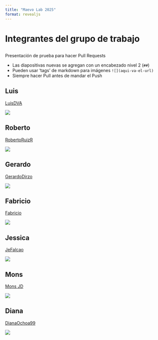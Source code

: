```yaml
---
title: "Maevo Lab 2025"
format: revealjs
---
```


# Integrantes del grupo de trabajo

## 

Presentación de prueba para hacer Pull Requests

-   Las diapositivas nuevas se agregan con un encabezado nivel 2 (`##`)
-   Pueden usar 'tags' de markdown para imágenes `![](aqui-va-el-url)`
-   Siempre hacer Pull antes de mandar el Push

## Luis

[LuisDVA](https://github.com/luisDVA)

![](https://www.logan.qld.gov.au/logan/images/greaterglidernew.png)


## Roberto

[RobertoRuizR](https://github.com/RobertoRuizR)

![](https://upload.wikimedia.org/wikipedia/commons/1/13/Molossus_currentium.jpg)

## Gerardo

[GerardoDirzo](https://github.com/GerardoDirzo)

![](https://static.inaturalist.org/photos/1338072/large.jpg)

## Fabricio

[Fabricio](https://github.com/fabro)

![](https://static.inaturalist.org/photos/3701640/medium.jpg)

## Jessica

[JeFalcao](https://github.com/JeFalcao)  

![](https://i.ytimg.com/vi/-Uzvc81BNp4/sddefault.jpg)

## Mons

[Mons JD](https://github.com/M-Juarez20)  

![](https://img.freepik.com/premium-photo/flat-2d-illustration-cute-animal_759095-94804.jpg)



## Diana

[DianaOchoa99](https://github.com/DianaOchoa99)

![](images/coco.jpeg)

